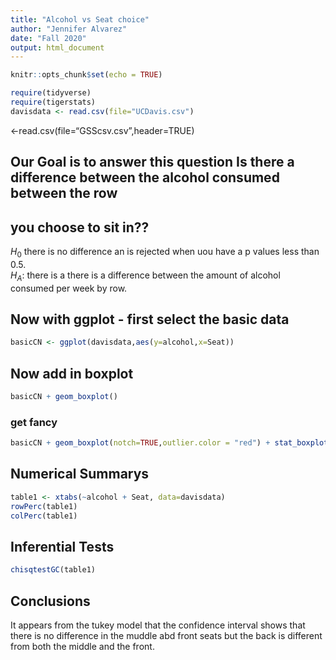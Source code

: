 ```yaml
---
title: "Alcohol vs Seat choice"
author: "Jennifer Alvarez"
date: "Fall 2020"
output: html_document
---
```


```r
knitr::opts_chunk$set(echo = TRUE)
```

```r
require(tidyverse)
require(tigerstats)
davisdata <- read.csv(file="UCDavis.csv")
```

<-read.csv(file="GSScsv.csv",header=TRUE)

## Our Goal is to answer this question Is there a difference between the alcohol consumed between the row
## you choose to sit in??

$H_0$ there is no difference an is rejected when uou have a p values less than 0.5.  
$H_A$: there is a there is a difference between the amount of alcohol consumed per week by row.


## Now with ggplot - first select the basic data

```r
basicCN <- ggplot(davisdata,aes(y=alcohol,x=Seat))
```
## Now add in boxplot

```r
basicCN + geom_boxplot()
```
  
  
### get fancy  

```r
basicCN + geom_boxplot(notch=TRUE,outlier.color = "red") + stat_boxplot(geom ='errorbar') + labs(title="Fancy notch boxplot \n with 2 lines")
```

## Numerical Summarys 

```r
table1 <- xtabs(~alcohol + Seat, data=davisdata)
rowPerc(table1)
colPerc(table1)
```


## Inferential Tests

```r
chisqtestGC(table1)
```


## Conclusions
It appears from the tukey model that the confidence interval shows that there is no difference in the muddle abd front seats but the back is different from both the middle and the front.  

